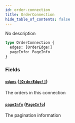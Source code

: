 ```yaml
---
id: order-connection
title: OrderConnection
hide_table_of_contents: false
---
```



No description

```graphql
type OrderConnection {
  edges: [OrderEdge!]
  pageInfo: PageInfo
}
```


### Fields

#### [`edges`](#) ([`[OrderEdge!]`](/docs/testnet/graphql/objects/order-edge))

The orders in this connection


#### [`pageInfo`](#) ([`PageInfo`](/docs/testnet/graphql/objects/page-info))

The pagination information




